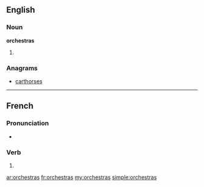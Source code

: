 ==English==

===Noun===
'''orchestras'''

# {{plural of|[[orchestra]]}}

===Anagrams===
* [[carthorses#English|carthorses]]

----

==French==

===Pronunciation===
* {{IPA|lang=fr|/ɔʁ.kɛs.tʁa/}}

===Verb===
{{fr-verb-form}}

# {{conjugation of|orchestrer||2|s|[[past historic]]|lang=fr}}

[[ar:orchestras]]
[[fr:orchestras]]
[[my:orchestras]]
[[simple:orchestras]]